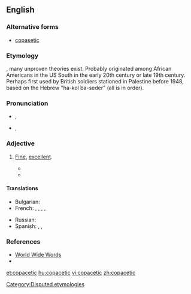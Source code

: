 {{was wotd|2010|January|25}}
==English==

===Alternative forms===
* [[copasetic]]

===Etymology===
{{unk.}}, many unproven theories exist. Probably originated among African Americans in the US South in the early 20th century or late 19th century.  Perhaps first used by British soldiers stationed in Palestine before 1948, based on the Hebrew "ha-kol ba-seder" (all is in order).

===Pronunciation===
* {{a|UK}} {{IPA|/kəʊ.pəˈsɛt.ɪk/|lang=en}}, {{SAMPA|/k@U.p@"sEt.Ik/}}
* {{a|US}} {{IPA|/ˌkoʊ.pəˈsɛt.ɪk/|lang=en}}, {{SAMPA|/%koU.p@"sEt.Ik/}}

===Adjective===
{{en-adj}}

# {{US}} [[fine|Fine]], [[excellent]].
#*{{quote-book
|year=1919
|author=Irving Bacheller
|title=A man for the ages: a story of the builders of democracy
|page=69
|url=http://books.google.ca/books?id=ui4wAAAAYAAJ&q=copasetic&dq=copasetic&hl=en&ei=B2vjTMzhGIfksQPYk5hn&sa=X&oi=book_result&ct=result&resnum=1&ved=0CCgQ6AEwAA
|passage=...an' as to looks I'd call him, as ye might say, real '''copasetic'''."  Mrs. Lukins expressed this opinion solemnly and with a slight cough.  Its last word stood for nothing more than an indefinite depth of meaning.}}
#*{{quote-book
|year=1919
|author=Irving Bacheller
|title=A man for the ages: a story of the builders of democracy
|page=287
|url=http://books.google.ca/books?id=ui4wAAAAYAAJ&q=copasetic&dq=copasetic&hl=en&ei=B2vjTMzhGIfksQPYk5hn&sa=X&oi=book_result&ct=result&resnum=1&ved=0CCgQ6AEwAA
|passage=There was one other word in her lexicon which was in the nature of a jewel to be used only on special occasions. It was the word "'''copasetic'''".}}

====Translations====
{{trans-top|fine, excellent, going just right, swell}}
* Bulgarian: {{t+|bg|отличен|tr=otlíčen}}
* French: {{t+|fr|super}},  {{t+|fr|extra}},  {{t|fr|super-extra}},  {{t+|fr|ok}},  {{t+|fr|genial}}
{{trans-mid}}
* Russian: {{t|ru|отличный|tr=otlíčnyj}}
* Spanish: {{t|es|requetebueno}},  {{t-|es|estupendo}},  {{t-|es|genial}}
{{trans-bottom}}

===References===
* [http://www.quinion.com/words/weirdwords/ww-cop1.htm World Wide Words]
* {{R:BBS}}

[[Category:Disputed etymologies]]

[[et:copacetic]]
[[hu:copacetic]]
[[vi:copacetic]]
[[zh:copacetic]]